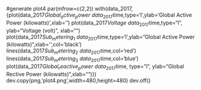 #generate plot4
par(mfrow=c(2,2))
with(data_2017,{plot(data_2017$Global_active_power~data_2017$time,type='l',ylab='Global Active Power (kilowatts)',xlab='')
        plot(data_2017$Voltage~data_2017$time,type="l", ylab="Voltage (volt)", xlab="")
        plot(data_2017$Sub_metering_1~data_2017$time,type='l',ylab="Global Active Power (kilowatts)",xlab='',col='black')
        lines(data_2017$Sub_metering_2~data_2017$time,col='red')
        lines(data_2017$Sub_metering_3~data_2017$time,col='blue')
        plot(data_2017$Global_reactive_power~data_2017$time, type="l", 
        ylab="Global Rective Power (kilowatts)",xlab="")})
dev.copy(png,'plot4.png',width=480,height=480)
dev.off()
